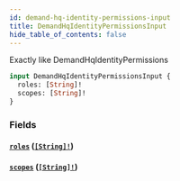 ```yaml
---
id: demand-hq-identity-permissions-input
title: DemandHqIdentityPermissionsInput
hide_table_of_contents: false
---
```



Exactly like DemandHqIdentityPermissions

```graphql
input DemandHqIdentityPermissionsInput {
  roles: [String]!
  scopes: [String]!
}
```


### Fields

#### [`roles`](#) ([`[String]!`](/demand/api/graphql-admin/reference/scalars/string))




#### [`scopes`](#) ([`[String]!`](/demand/api/graphql-admin/reference/scalars/string))






